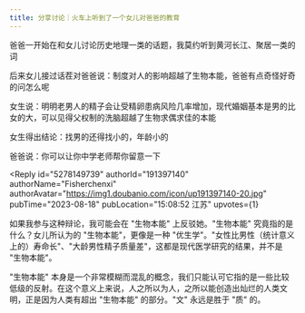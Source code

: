 ```yaml
---
title: 分享讨论｜火车上听到了一个女儿对爸爸的教育
---
```



<Forum groupName="我们在偷听" groupUrl="https://www.douban.com/group/737051/" archivedAt="2025-05-16T14:25:34.241Z">
  <Post
    id="293355677"
    title="分享讨论｜火车上听到了一个女儿对爸爸的教育"
    url="https://www.douban.com/group/topic/293355677/?_spm_id=MjYyMDQ2ODQ3"
    pubTime="2023-09-16"
    highlightUserId="191397140"
  >
爸爸一开始在和女儿讨论历史地理一类的话题，我莫约听到黄河长江、聚居一类的词

后来女儿接过话茬对爸爸说：制度对人的影响超越了生物本能，爸爸有点奇怪好奇的问怎么呢

女生说：明明老男人的精子会让受精卵患病风险几率增加，现代婚姻基本是男的比女的大，可以见得父权制的洗脑超越了生物求偶求佳的本能

女生得出结论：找男的还得找小的，年龄小的

爸爸说：你可以让你中学老师帮你留意一下

<Reply
  id="5278149739"
  authorId="191397140"
  authorName="Fisherchenxi"
  authorAvatar="https://img1.doubanio.com/icon/up191397140-20.jpg"
  pubTime="2023-08-18"
  pubLocation="15:08:52 江苏"
  upvotes={1}
>
如果我参与这种辩论，我可能会在 "生物本能" 上反驳她。"生物本能"
究竟指的是什么？女儿所认为的 "生物本能"，更像是一种
"优生学"。"女性比男性（统计意义上的）寿命长"、"大龄男性精子质量差"，这都是现代医学研究的结果，并不是
"生物本能"。

"生物本能"
本身是一个非常模糊而混乱的概念，我们只能认可它指的是一些比较低级的反射。在这个意义上来说，人之所以为人，之所以能创造出灿烂的人类文明，正是因为人类有超出
"生物本能" 的部分。"文" 永远是胜于 "质" 的。
</Reply>
  </Post>
</Forum>
